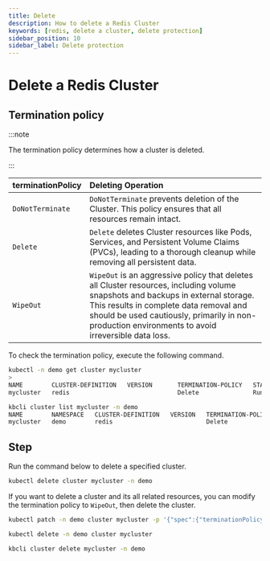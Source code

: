 ```yaml
---
title: Delete
description: How to delete a Redis Cluster
keywords: [redis, delete a cluster, delete protection]
sidebar_position: 10
sidebar_label: Delete protection
---
```



# Delete a Redis Cluster

## Termination policy

:::note

The termination policy determines how a cluster is deleted.

:::

| **terminationPolicy** | **Deleting Operation**                           |
|:----------------------|:-------------------------------------------------|
| `DoNotTerminate`      | `DoNotTerminate` prevents deletion of the Cluster. This policy ensures that all resources remain intact.       |
| `Delete`              | `Delete` deletes Cluster resources like Pods, Services, and Persistent Volume Claims (PVCs), leading to a thorough cleanup while removing all persistent data.   |
| `WipeOut`             | `WipeOut` is an aggressive policy that deletes all Cluster resources, including volume snapshots and backups in external storage. This results in complete data removal and should be used cautiously, primarily in non-production environments to avoid irreversible data loss.  |

To check the termination policy, execute the following command.

<Tabs>

<TabItem value="kubectl" label="kubectl" default>

```bash
kubectl -n demo get cluster mycluster
>
NAME        CLUSTER-DEFINITION   VERSION       TERMINATION-POLICY   STATUS    AGE
mycluster   redis                              Delete               Running   10m
```

</TabItem>

<TabItem value="kbcli" label="kbcli">

```bash
kbcli cluster list mycluster -n demo
NAME        NAMESPACE   CLUSTER-DEFINITION   VERSION   TERMINATION-POLICY   STATUS    CREATED-TIME
mycluster   demo        redis                          Delete               Running   Apr 10,2023 20:27 UTC+0800
```

</TabItem>

</Tabs>

## Step

Run the command below to delete a specified cluster.

<Tabs>

<TabItem value="kubectl" label="kubectl" default>

```bash
kubectl delete cluster mycluster -n demo
```

If you want to delete a cluster and its all related resources, you can modify the termination policy to `WipeOut`, then delete the cluster.

```bash
kubectl patch -n demo cluster mycluster -p '{"spec":{"terminationPolicy":"WipeOut"}}' --type="merge"

kubectl delete -n demo cluster mycluster
```

</TabItem>

<TabItem value="kbcli" label="kbcli">

```bash
kbcli cluster delete mycluster -n demo
```

</TabItem>

</Tabs>

